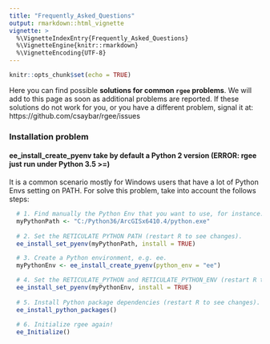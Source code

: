 ```yaml
---
title: "Frequently_Asked_Questions"
output: rmarkdown::html_vignette
vignette: >
  %\VignetteIndexEntry{Frequently_Asked_Questions}
  %\VignetteEngine{knitr::rmarkdown}
  %\VignetteEncoding{UTF-8}
---
```


```r
knitr::opts_chunk$set(echo = TRUE)
```

Here you can find possible **solutions for common `rgee` problems**. We will add to this page as soon as additional problems are reported. If these solutions do not work for you, or you have a different problem, signal it at: https://github.com/csaybar/rgee/issues

### Installation problem

#### ee_install_create_pyenv take by default a Python 2 version (ERROR: rgee just run under Python 3.5 >=)

It is a common scenario mostly for Windows users that have a lot of Python Envs setting on PATH. For solve this problem, take into account the follows steps:

```r
  # 1. Find manually the Python Env that you want to use, for instance:
  myPythonPath <- "C:/Python36/ArcGISx6410.4/python.exe"
  
  # 2. Set the RETICULATE PYTHON PATH (restart R to see changes).
  ee_install_set_pyenv(myPythonPath, install = TRUE)

  # 3. Create a Python environment, e.g. ee.
  myPythonEnv <- ee_install_create_pyenv(python_env = "ee")

  # 4. Set the RETICULATE_PYTHON and RETICULATE_PYTHON_ENV (restart R to see changes).
  ee_install_set_pyenv(myPythonEnv, install = TRUE)
  
  # 5. Install Python package dependencies (restart R to see changes).
  ee_install_python_packages()
  
  # 6. Initialize rgee again!
  ee_Initialize()
```  
